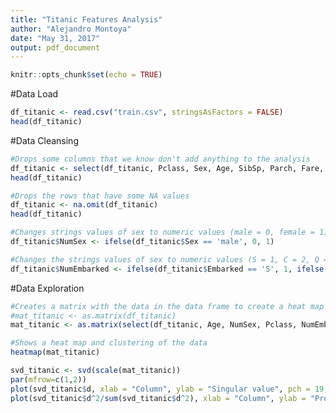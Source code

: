 ```yaml
---
title: "Titanic Features Analysis"
author: "Alejandro Montoya"
date: "May 31, 2017"
output: pdf_document
---
```


```r
knitr::opts_chunk$set(echo = TRUE)
```

#Data Load

``` r
df_titanic <- read.csv("train.csv", stringsAsFactors = FALSE)
head(df_titanic)
```

#Data Cleansing

``` r
#Drops some columns that we know don't add anything to the analysis
df_titanic <- select(df_titanic, Pclass, Sex, Age, SibSp, Parch, Fare, Embarked)
head(df_titanic)

#Drops the rows that have some NA values
df_titanic <- na.omit(df_titanic)
head(df_titanic)

#Changes strings values of sex to numeric values (male = 0, female = 1)
df_titanic$NumSex <- ifelse(df_titanic$Sex == 'male', 0, 1)

#Changes the strings values of sex to numeric values (S = 1, C = 2, Q = 3)
df_titanic$NumEmbarked <- ifelse(df_titanic$Embarked == 'S', 1, ifelse(df_titanic$Embarked == 'C', 2, 3))

```

#Data Exploration

``` r
#Creates a matrix with the data in the data frame to create a heat map
#mat_titanic <- as.matrix(df_titanic)
mat_titanic <- as.matrix(select(df_titanic, Age, NumSex, Pclass, NumEmbarked, SibSp, Parch))

#Shows a heat map and clustering of the data
heatmap(mat_titanic)

svd_titanic <- svd(scale(mat_titanic))
par(mfrow=c(1,2))
plot(svd_titanic$d, xlab = "Column", ylab = "Singular value", pch = 19, col = "lightblue")
plot(svd_titanic$d^2/sum(svd_titanic$d^2), xlab = "Column", ylab = "Prop. of variance explained", pch = 19, col = "sienna1")
```
